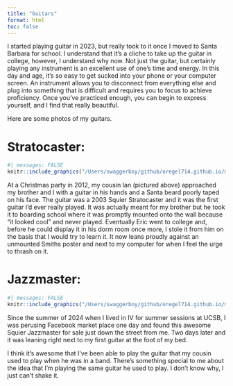 ```yaml
---
title: "Guitars"
format: html
toc: false
---
```


I started playing guitar in 2023, but really took to it once I moved to Santa Barbara for school. I understand that it’s a cliche to take up the guitar in college, however, I understand why now. Not just the guitar, but certainly playing any instrument is an excellent use of one’s time and energy. In this day and age, it’s so easy to get sucked into your phone or your computer screen. An instrument allows you to disconnect from everything else and plug into something that is difficult and requires you to focus to achieve proficiency. Once you’ve practiced enough, you can begin to express yourself, and I find that really beautiful.

Here are some photos of my guitars. 

# Stratocaster:

```r
#| messages: FALSE
knitr::include_graphics("/Users/swaggerboy/github/oregel714.github.io/media/ian.jpeg")
```

At a Christmas party in 2012, my cousin Ian (pictured above) approached my brother and I with a guitar in his hands and a Santa beard poorly taped on his face. The guitar was a 2003 Squier Stratocaster and it was the first guitar I'd ever really played. It was actually meant for my brother but he took it to boarding school where it was promptly mounted onto the wall because "it looked cool" and never played. Eventually Eric went to college and, before he could display it in his dorm room once more, I stole it from him on the basis that I would try to learn it. It now leans proudly against an unmounted Smiths poster and next to my computer for when I feel the urge to thrash on it.

# Jazzmaster:

```r
#| messages: FALSE
knitr::include_graphics("/Users/swaggerboy/github/oregel714.github.io/media/jazzmaster.jpeg")
```

Since the summer of 2024 when I lived in IV for summer sessions at UCSB, I was perusing Facebook market place one day and found this awesome Squier Jazzmaster for sale just down the street from me. Two days later and it was leaning right next to my first guitar at the foot of my bed.

I think it's awesome that I've been able to play the guitar that my cousin used to play when he was in a band. There's something special to me about the idea that I'm playing the same guitar he used to play. I don't know why, I just can't shake it.
